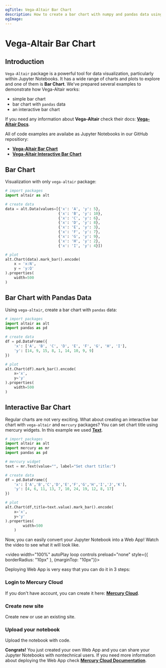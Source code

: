 ```yaml
---
ogTitle: Vega-Altair Bar Chart 
description: How to create a bar chart with numpy and pandas data using the vega-altair (Python package) in Jupyter Notebook.
ogImage:
---
```



# Vega-Altair Bar Chart

## Introduction

`Vega-Altair` package is a powerful tool for data visualization, particularly within Jupyter Notebooks. It has a wide range of charts and plots to explore and one of them is **Bar Chart**. We've prepared several examples to demonstrate how Vega-Altair works:

- simple bar chart  
- bar chart with `pandas` data
- an interactive bar chart 

If you need any information about **Vega-Altair** check their docs: [**Vega-Altair Docs**](https://altair-viz.github.io/).

All of code examples are availabe as Jupyter Notebooks in our GitHub repositiory:
- [**Vega-Altair Bar Chart**](https://github.com/mljar/mercury-integrations/blob/main/visualizations/vega-altair/vega-altair-bar-chart.ipynb)
- [**Vega-Altair Interactive Bar Chart**](https://github.com/mljar/mercury-integrations/blob/main/visualizations/vega-altair/vega-altair-interacive-bar-chart.ipynb)

## Bar Chart 

Visualization with only `vega-altair` package:

```python 
# import packages 
import altair as alt 

# create data 
data = alt.Data(values=[{'x': 'A', 'y': 5},
                        {'x': 'B', 'y': 10},
                        {'x': 'C', 'y': 6},
                        {'x': 'D', 'y': 8},
                        {'x': 'E', 'y': 3},
                        {'x': 'F', 'y': 7},
                        {'x': 'G', 'y': 9},
                        {'x': 'H', 'y': 2},
                        {'x': 'I', 'y': 4}])

# plot 
alt.Chart(data).mark_bar().encode(
    x = 'x:N',
    y = 'y:Q'
).properties(
    width=500
)
```

<Screenshot src={simplechartPng} alt="Simple vega-altair bar chart" />

## Bar Chart with Pandas Data 

Using `vega-altair`, create a bar chart with `pandas` data:

```python
# import packages 
import altair as alt
import pandas as pd

# create data 
df = pd.DataFrame({
    'x': ['A', 'B', 'C', 'D', 'E', 'F', 'G', 'H', 'I'],
    'y': [14, 9, 15, 8, 1, 14, 10, 9, 9]
})

# plot 
alt.Chart(df).mark_bar().encode(
    x='x',
    y='y'
).properties(
    width=500
)
```

<Screenshot src={pandaschartPng} alt="Vega-altair bar chart with pandas data." />

## Interactive Bar Chart

Regular charts are not very exciting. What about creating an interactive bar chart with `vega-altair` and `mercury` packages? You can set chart title using mercury widgets. In this example we used [**Text**](https://runmercury.com/docs/input-widgets/text/).

```python
# import packages 
import altair as alt 
import mercury as mr 
import pandas as pd
```

```python
# mercury widget 
text = mr.Text(value="", label="Set chart title:")
```

```python
# create data
df = pd.DataFrame({
    'x': ['A','B','C','D','E','F','G','H','I','J','K'],
    'y': [4, 6, 11, 13, 7, 10, 24, 19, 12, 8, 17]
})

# plot 
alt.Chart(df,title=text.value).mark_bar().encode(
    x='x',
    y='y'
).properties(
        width=500
    )
```

Now, you can easily convert your Jupyter Notebook into a Web App! Watch the video to see what it will look like.

<video width="100%" autoPlay loop controls preload="none" style={{ borderRadius: "10px" }, {marginTop: "10px"}}>
  <source
    src="/images/integrations/vega-altair/bar-chart/vega-altair-mercury.mp4"
    type="video/mp4"
  />
</video>

Deploying Web App is very easy that you can do it in 3 steps:

<div className="steps-container">

### Login to Mercury Cloud

If you don't have account, you can create it here: [**Mercury Cloud**](https://cloud.runmercury.com/register).

### Create new site

Create new or use an existing site. 

### Upload your notebook

Upload the notebook with code.

</div>

**Congrats!** You just created your own Web App and you can share your Jupyter Notebooks with nontechnical users. If you need more information about deploying the Web App check [**Mercury Cloud Documentation**](https://runmercury.com/docs/cloud/).